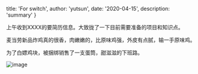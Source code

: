 
  title: 'For switch',
  author: 'yutsun',
  date: '2020-04-15',
  description: 'summary'
}


<!-- content starts here -->

上午收到XXXX的要简历信息。大致拢了一下目前需要准备的项目和知识点。

麦当劳新品炸鸡真的很香，肉嫩嫩的，比原味鸡强，外皮有点腻，输一手原味鸡。

为了白嫖鸡块，被捆绑销售了一支蛋筒，甜滋滋的下班路。

![image](/static/20-04/chicken.jpg)

